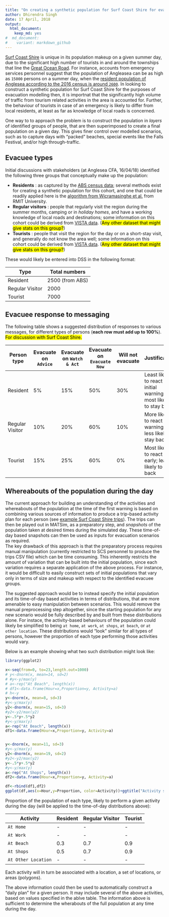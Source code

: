 ```yaml
---
title: "On creating a synthetic population for Surf Coast Shire for evacuation modelling"
author: Dhirendra Singh
date: 17 April, 2018
output:
  html_document:
    keep_md: yes
#  md_document:
#    variant: markdown_github
---
```


[Surf Coast Shire](https://www.openstreetmap.org/relation/3290432) is unique in its population makeup on a given summer day, due to the significant high number of tourists in and around the townships that line the [Great Ocean Road](https://www.openstreetmap.org/relation/6592912). For instance, accounts from emergency services personnel suggest that the population of Angleasea can be as high as `15000` persons on a summer day, when the [resident population of Anglesea according to the 2016 census is around `2600`](http://www.censusdata.abs.gov.au/census_services/getproduct/census/2016/quickstat/SSC20045).  In looking to construct a synthetic population for Surf Coast Shire for the purposes of evacuation modelling then, it is importnat that the significantly high volume of traffic from tourism related activities in the area is accounted for. Further, the behaviour of tourists in case of an emergency is likely to differ from local residents, at least as far as knowledge of local roads is concerned.

One way to to approach the problem is to construct the population in *layers* of identified groups of people, that are then superimposed to create a final population on a given day. This gives finer control over modelled scenarios, such as to capture days with "packed" beaches, special events like the Falls Festival, and/or high through-traffic. 

## Evacuee types

Initial discussions with stakeholders (at Anglesea CFA, 16/04/18) identified the following three groups that conceptually make up the population:

* **Residents** : as captured by the [ABS census data](http://www.censusdata.abs.gov.au/census_services/getproduct/census/2016/quickstat/LGA26490); several methods exist for creating a synthetic population for this cohort, and one that could be readily applied here is the [algorithm from Wicramasinghe et al.](https://github.com/agentsoz/synthetic-population) from RMIT University. 
* **Regular visitors** : people that regularly visit the region during the summer months, camping or in *holiday homes*, and have a working knowledge of local roads and destinations; some information on this cohort could be derived from [VISTA data](https://transport.vic.gov.au/data-and-research/vista/). (<mark>Any other dataset that might give stats on this group?</mark>)
* **Tourists** : people that visit the region for the day or on a short-stay visit, and generally do not know the area well; some information on this cohort could be derived from [VISTA data](https://transport.vic.gov.au/data-and-research/vista/). (<mark>Any other dataset that might give stats on this group?</mark>)

These would likely be entered into DSS in the following format:

Type | Total numbers
----- | -----
Resident | 2500 (from ABS)
Regular Visitor | 2000
Tourist | 7000


## Evacuee response to messaging

The following table shows a suggested distribution of responses to various messages, for different types of persons (**each row must add up to 100%**). <mark>For discussion with Surf Coast Shire.</mark>

Person type | Evacuate on `Advice` | Evacuate on `Watch & Act` | Evacuate on `Evacuate Now` | Will not evacuate | Justification 
--------------|---------|---------|---------|---------|--------------------------------------------
Resident | 5% | 15% | 50% | 30% | Least likely to react to initial warnings; most likely to stay back 
Regular Visitor | 10% | 20% | 60% | 10% | More likely to react to warnings; less likely to stay back 
Tourist | 15% | 25% | 60% | 0% | Most likely to react early; least likely to stay back 

## Whereabouts of the population during the day

The current approach for building an understanding of the activities and whereabouts of the population at the time of the first warning is based on combining various sources of information to produce a trip-based activity plan for each person (see [example Surf Coast Shire trips](../from-scsc-201804/analysis-data-from-scsc-201804.html)). The trips can then be played out in MATSim, as a preparatory step, and *snapshots* of the population taken at desired times during the simulated day. These time-of-day based snapshots can then be used as inputs for evacuation scenarios as required.  
The key drawback of this approach is that the preparatory process requires manual manipulation (currently restricted to SCS personnel to produce the trips CSV file) which can be time consuming. This inherently restricts the amount of variation that can be built into the initial population, since each variation requires a separate application of the above process. For instance, it would be difficult to easily construct sets of initial populations that vary only in terms of size and makeup with respect to the identified evacuee groups.

The suggested approach would be to instead specify the initial population and its time-of-day based activities in terms of distributions, that are more amenable to easy manipulation between scenarios. This would remove the manual preprocessing step altogether, since the starting population for any new scenario would be fully described by and built from these distributions alone. For instace, the activity-based behaviours of the population could likely be simplified to being `at home`, `at work`, `at shops`, `at beach`, or `at other location`. These distributions would "look" similar for all types of persons, however the proportion of each type performing those activities would vary. 

Below is an example showing what two such distribution might look like:

```r
library(ggplot2)

x<-seq(from=0, to=23,length.out=1000)
# y<-dnorm(x, mean=14, sd=2)
# #y<-y/max(y)
# a<-rep("At Beach", length(x))
# df1<-data.frame(Hour=x,Proportion=y, Activity=a)
# h<-y
y<-dnorm(x, mean=8, sd=3)
#y<-y/max(y)
y2<-dnorm(x, mean=15, sd=3)
#y2<-y2/max(y2)
y<-.5*y+.5*y2
#y<-y/max(y)
a<-rep("At Beach", length(x))
df1<-data.frame(Hour=x,Proportion=y, Activity=a)


y<-dnorm(x, mean=11, sd=3)
#y<-y/max(y)
y2<-dnorm(x, mean=19, sd=2)
#y2<-y2/max(y2)
y<-.5*y+.5*y2
#y<-y/max(y)
a<-rep("At Shops", length(x))
df2<-data.frame(Hour=x,Proportion=y, Activity=a)

df<-rbind(df1,df2)
ggplot(df,aes(x=Hour,y=Proportion, color=Activity))+ggtitle("Activity start times") +labs(y="Proportion", x="Hour of day") +geom_line()
```

Proportion of the population of each type, likely to perform a given activity during the day (will be applied to the time-of-day distributions above):

Activity | Resident | Regular Visitor | Tourist
----- | ----- | ----- | -----
`At Home` | - | - | -
`At Work` | - | - | - 
`At Beach` | 0.3 | 0.7 | 0.9 
`At Shops` | 0.5 | 0.7 | 0.9 
`At Other Location` | - | - | - 

Each activity will in turn be associated with a location, a set of locations, or areas (polygons).

The above information could then be used to automatically construct a "daily plan" for a given person. It may include several of the above activities, based on values specified in the ablve table. The information above is sufficient to determine the wherabouts of the full population at any time during the day.



